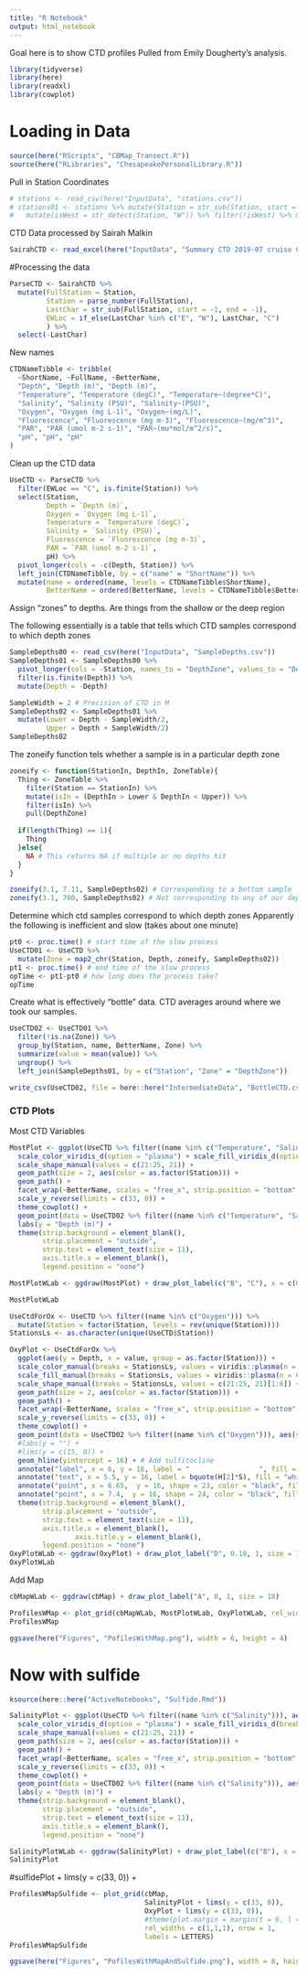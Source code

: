 ```yaml
---
title: "R Notebook"
output: html_notebook
---
```


Goal here is to show CTD profiles
Pulled from Emily Dougherty's analysis.
```r
library(tidyverse)
library(here)
library(readxl)
library(cowplot)
```
# Loading in Data

```r
source(here("RScripts", "CBMap_Transect.R"))
source(here("RLibraries", "ChesapeakePersonalLibrary.R"))
```

Pull in Station Coordinates
```r
# stations <- read_csv(here("InputData", "stations.csv"))
# stations01 <- stations %>% mutate(Station = str_sub(Station, start = 3)) %>%
#   mutate(isWest = str_detect(Station, "W")) %>% filter(!isWest) %>% mutate(Station = str_remove(Station, "C")) %>% select(-isWest)
```

CTD Data processed by Sairah Malkin
```r
SairahCTD <- read_excel(here("InputData", "Summary CTD 2019-07 cruise CB_Malkin.xlsx"))
```

#Processing the data

```r
ParseCTD <- SairahCTD %>%
  mutate(FullStation = Station,
         Station = parse_number(FullStation),
         LastChar = str_sub(FullStation, start = -1, end = -1),
         EWLoc = if_else(LastChar %in% c("E", "W"), LastChar, "C")
         ) %>%
  select(-LastChar)
```

New names
```r
CTDNameTibble <- tribble(
  ~ShortName, ~FullName, ~BetterName,
  "Depth", "Depth (m)", "Depth (m)",
  "Temperature", "Temperature (degC)", "Temperature~(degree*C)",
  "Salinity", "Salinity (PSU)", "Salinity~(PSU)",
  "Oxygen", "Oxygen (mg L-1)", "Oxygen~(mg/L)",
  "Fluorescence", "Fluorescence (mg m-3)", "Fluorescence~(mg/m^3)",
  "PAR", "PAR (umol m-2 s-1)", "PAR~(mu*mol/m^2/s)",
  "pH", "pH", "pH"
)
```

Clean up the CTD data
```r
UseCTD <- ParseCTD %>%
  filter(EWLoc == "C", is.finite(Station)) %>%
  select(Station,
         Depth = `Depth (m)`,
         Oxygen = `Oxygen (mg L-1)`,
         Temperature = `Temperature (degC)`,
         Salinity = `Salinity (PSU)`,
         Fluorescence = `Fluorescence (mg m-3)`,
         PAR = `PAR (umol m-2 s-1)`,
         pH) %>%
  pivot_longer(cols = -c(Depth, Station)) %>%
  left_join(CTDNameTibble, by = c("name" = "ShortName")) %>%
  mutate(name = ordered(name, levels = CTDNameTibble$ShortName),
         BetterName = ordered(BetterName, levels = CTDNameTibble$BetterName)) 
```



Assign "zones" to depths. Are things from the shallow or the deep region

The following essentially is a table that tells which CTD samples correspond to which depth zones

```r
SampleDepths00 <- read_csv(here("InputData", "SampleDepths.csv"))
SampleDepths01 <- SampleDepths00 %>%
  pivot_longer(cols = -Station, names_to = "DepthZone", values_to = "Depth") %>%
  filter(is.finite(Depth)) %>%
  mutate(Depth = -Depth)

SampleWidth = 2 # Precision of CTD in M
SampleDepths02 <- SampleDepths01 %>%
  mutate(Lower = Depth - SampleWidth/2,
         Upper = Depth + SampleWidth/2)
SampleDepths02
```

The zoneify function tels whether a sample is in a particular depth zone
```r
zoneify <- function(StationIn, DepthIn, ZoneTable){
  Thing <- ZoneTable %>%
    filter(Station == StationIn) %>%
    mutate(isIn = (DepthIn > Lower & DepthIn < Upper)) %>%
    filter(isIn) %>%
    pull(DepthZone)
  
  if(length(Thing) == 1){
    Thing
  }else{
    NA # This returns NA if multiple or no depths hit
  }
}

zoneify(3.1, 7.11, SampleDepths02) # Corresponding to a bottom sample
zoneify(3.1, 700, SampleDepths02) # Not corresponding to any of our depths
```

Determine which ctd samples correspond to which depth zones
Apparently the following is inefficient and slow (takes about one minute)
```r
pt0 <- proc.time() # start time of the slow process
UseCTD01 <- UseCTD %>%
  mutate(Zone = map2_chr(Station, Depth, zoneify, SampleDepths02))
pt1 <- proc.time() # end time of the slow process
opTime <- pt1-pt0 # how long does the process take?
opTime
```

Create what is effectively "bottle" data. CTD averages around where we took our samples.
```r
UseCTD02 <- UseCTD01 %>%
  filter(!is.na(Zone)) %>%
  group_by(Station, name, BetterName, Zone) %>%
  summarize(value = mean(value)) %>%
  ungroup() %>%
  left_join(SampleDepths01, by = c("Station", "Zone" = "DepthZone"))
```

```r
write_csv(UseCTD02, file = here::here("IntermediateData", "BottleCTD.csv"))
```


### CTD Plots

Most CTD Variables

```r
MostPlot <- ggplot(UseCTD %>% filter((name %in% c("Temperature", "Salinity"))), aes(y = Depth, x = value, group = as.factor(Station))) +
  scale_color_viridis_d(option = "plasma") + scale_fill_viridis_d(option = "plasma") +
  scale_shape_manual(values = c(21:25, 21)) +
  geom_path(size = 2, aes(color = as.factor(Station))) +
  geom_path() + 
  facet_wrap(~BetterName, scales = "free_x", strip.position = "bottom", labeller = "label_parsed", nrow = 2) +
  scale_y_reverse(limits = c(33, 0)) +
  theme_cowplot() +
  geom_point(data = UseCTD02 %>% filter((name %in% c("Temperature", "Salinity"))), aes(shape = as.factor(Station), fill = as.factor(Station)), color = "black", size = 3)+
  labs(y = "Depth (m)") +
  theme(strip.background = element_blank(),
        strip.placement = "outside",
        strip.text = element_text(size = 11),
        axis.title.x = element_blank(),
        legend.position = "none")

MostPlotWLab <- ggdraw(MostPlot) + draw_plot_label(c("B", "C"), x = c(0.3, 0.3), y = c(1, .4), size = 18)

MostPlotWLab
```


```r
UseCtdForOx <- UseCTD %>% filter((name %in% c("Oxygen"))) %>%
  mutate(Station = factor(Station, levels = rev(unique(Station))))
StationsLs <- as.character(unique(UseCTD$Station))

OxyPlot <- UseCtdForOx %>%
  ggplot(aes(y = Depth, x = value, group = as.factor(Station))) +
  scale_color_manual(breaks = StationsLs, values = viridis::plasma(n = 6)[1:6]) +
  scale_fill_manual(breaks = StationsLs, values = viridis::plasma(n = 6)[1:6]) +
  scale_shape_manual(breaks = StationsLs, values = c(21:25, 21)[1:6]) +
  geom_path(size = 2, aes(color = as.factor(Station))) +
  geom_path() + 
  facet_wrap(~BetterName, scales = "free_x", strip.position = "bottom", labeller = "label_parsed", nrow = 2) +
  scale_y_reverse(limits = c(33, 0)) +
  theme_cowplot() +
  geom_point(data = UseCTD02 %>% filter((name %in% c("Oxygen"))), aes(shape = as.factor(Station), fill = as.factor(Station)), color = "black", size = 3)+
  #labs(y = "") +
  #lims(y = c(15, 0)) +
  geom_hline(yintercept = 16) + # Add sulfitocline
  annotate("label", x = 6, y = 16, label = "                 ", fill = "white") +
  annotate("text", x = 5.5, y = 16, label = bquote(H[2]*S), fill = "white") +
  annotate("point", x = 6.65,  y = 16, shape = 23, color = "black", fill = viridis::plasma(6)[3], size = 3)+
  annotate("point", x = 7.4,  y = 16, shape = 24, color = "black", fill = viridis::plasma(6)[4], size = 3)+
  theme(strip.background = element_blank(),
        strip.placement = "outside",
        strip.text = element_text(size = 11),
        axis.title.x = element_blank(),
                axis.title.y = element_blank(),
        legend.position = "none")
OxyPlotWLab <- ggdraw(OxyPlot) + draw_plot_label("D", 0.18, 1, size = 18)
OxyPlotWLab
```

Add Map

```r
cbMapWLab <- ggdraw(cbMap) + draw_plot_label("A", 0, 1, size = 18)
```


```r
ProfilesWMap <- plot_grid(cbMapWLab, MostPlotWLab, OxyPlotWLab, rel_widths = c(1,1,1), nrow = 1)
ProfilesWMap
```
```r
ggsave(here("Figures", "PofilesWithMap.png"), width = 6, height = 4)
```

# Now with sulfide

```r
ksource(here::here("ActiveNotebooks", "Sulfide.Rmd"))
```

```r
SalinityPlot <- ggplot(UseCTD %>% filter((name %in% c("Salinity"))), aes(y = Depth, x = value, group = as.factor(Station))) +
  scale_color_viridis_d(option = "plasma") + scale_fill_viridis_d(breaks = StationsLs, option = "plasma") +
  scale_shape_manual(values = c(21:25, 21)) +
  geom_path(size = 2, aes(color = as.factor(Station))) +
  geom_path() + 
  facet_wrap(~BetterName, scales = "free_x", strip.position = "bottom", labeller = "label_parsed", nrow = 2) +
  scale_y_reverse(limits = c(33, 0)) +
  theme_cowplot() +
  geom_point(data = UseCTD02 %>% filter((name %in% c("Salinity"))), aes(shape = as.factor(Station), fill = as.factor(Station)), color = "black", size = 3)+
  labs(y = "Depth (m)") +
  theme(strip.background = element_blank(),
        strip.placement = "outside",
        strip.text = element_text(size = 11),
        axis.title.x = element_blank(),
        legend.position = "none")

SalinityPlotWLab <- ggdraw(SalinityPlot) + draw_plot_label(c("B"), x = c(0.3, 0.3), y = c(1, .4), size = 18)
SalinityPlot
```


#sulfidePlot + lims(y = c(33, 0)) +
```r
ProfilesWMapSulfide <- plot_grid(cbMap,
                                 SalinityPlot + lims(y = c(33, 0)),
                                 OxyPlot + lims(y = c(33, 0)),
                                 #theme(plot.margin = margin(t = 6, l = 9, r = 5, b = 17, unit = "pt")),
                                 rel_widths = c(1,1,1), nrow = 1,
                                 labels = LETTERS)
ProfilesWMapSulfide
```

```r
ggsave(here("Figures", "PofilesWithMapAndSulfide.png"), width = 8, height = 4)
```


